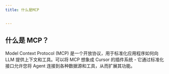 ```yaml
---
title: 什么是MCP


---
```

## 什么是 MCP？
Model Context Protocol (MCP) 是一个开放协议，用于标准化应用程序如何向 LLM 提供上下文和工具。可以将 MCP 想象成 Cursor 的插件系统 - 它通过标准化接口允许您将 Agent 连接到各种数据源和工具，从而扩展其功能。

## 